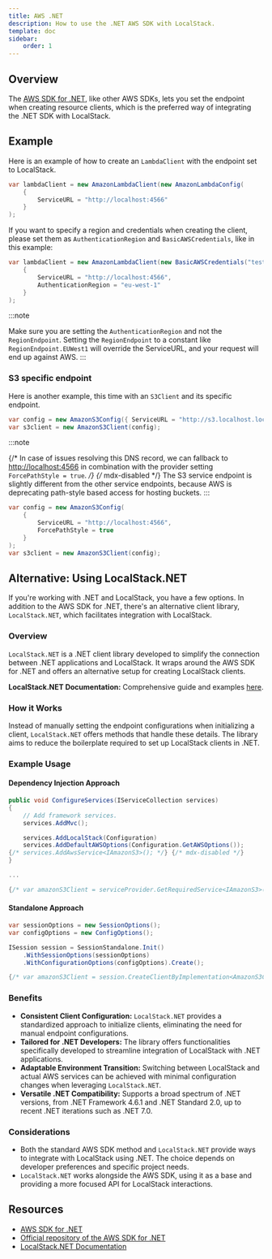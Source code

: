 ```yaml
---
title: AWS .NET
description: How to use the .NET AWS SDK with LocalStack.
template: doc
sidebar:
    order: 1
---
```


## Overview

The [AWS SDK for .NET](https://aws.amazon.com/sdk-for-net/), like other AWS SDKs, lets you set the endpoint when creating resource clients,
which is the preferred way of integrating the .NET SDK with LocalStack.

## Example

Here is an example of how to create an `LambdaClient` with the endpoint set to LocalStack.

```csharp
var lambdaClient = new AmazonLambdaClient(new AmazonLambdaConfig(
    {
        ServiceURL = "http://localhost:4566"
    }
);
```

If you want to specify a region and credentials when creating the client, please set them as `AuthenticationRegion` and `BasicAWSCredentials`, like in this example:

```csharp
var lambdaClient = new AmazonLambdaClient(new BasicAWSCredentials("test", "test"), new AmazonLambdaConfig(
    {
        ServiceURL = "http://localhost:4566",
        AuthenticationRegion = "eu-west-1"
    }
);
```

:::note

Make sure you are setting the `AuthenticationRegion` and not the `RegionEndpoint`.
Setting the `RegionEndpoint` to a constant like `RegionEndpoint.EUWest1` will override the ServiceURL, and your request will end up against AWS.
:::

### S3 specific endpoint

Here is another example, this time with an `S3Client` and its specific endpoint.

```csharp
var config = new AmazonS3Config({ ServiceURL = "http://s3.localhost.localstack.cloud:4566" });
var s3client = new AmazonS3Client(config);
```

:::note

{/* In case of issues resolving this DNS record, we can fallback to <http://localhost:4566> in combination with the provider setting `ForcePathStyle = true`. */} {/* mdx-disabled */}
The S3 service endpoint is slightly different from the other service endpoints, because AWS is deprecating path-style based access for hosting buckets.
:::

```csharp
var config = new AmazonS3Config(
    {
        ServiceURL = "http://localhost:4566",
        ForcePathStyle = true
    }
);
var s3client = new AmazonS3Client(config);
```

## Alternative: Using LocalStack.NET

If you're working with .NET and LocalStack, you have a few options.
In addition to the AWS SDK for .NET, there's an alternative client library, `LocalStack.NET`, which facilitates integration with LocalStack.

### Overview

`LocalStack.NET` is a .NET client library developed to simplify the connection between .NET applications and LocalStack.
It wraps around the AWS SDK for .NET and offers an alternative setup for creating LocalStack clients.

**LocalStack.NET Documentation:** Comprehensive guide and examples [here](https://github.com/localstack-dotnet/localstack-dotnet-client).

### How it Works

Instead of manually setting the endpoint configurations when initializing a client, `LocalStack.NET` offers methods that handle these details.
The library aims to reduce the boilerplate required to set up LocalStack clients in .NET.

### Example Usage

#### Dependency Injection Approach

```csharp
public void ConfigureServices(IServiceCollection services)
{
    // Add framework services.
    services.AddMvc();

    services.AddLocalStack(Configuration)
    services.AddDefaultAWSOptions(Configuration.GetAWSOptions());
{/* services.AddAwsService<IAmazonS3>(); */} {/* mdx-disabled */}
}

...

{/* var amazonS3Client = serviceProvider.GetRequiredService<IAmazonS3>(); */} {/* mdx-disabled */}
```

#### Standalone Approach

```csharp
var sessionOptions = new SessionOptions();
var configOptions = new ConfigOptions();

ISession session = SessionStandalone.Init()
    .WithSessionOptions(sessionOptions)
    .WithConfigurationOptions(configOptions).Create();

{/* var amazonS3Client = session.CreateClientByImplementation<AmazonS3Client>(); */} {/* mdx-disabled */}
```

### Benefits

- **Consistent Client Configuration:** `LocalStack.NET` provides a standardized approach to initialize clients, eliminating the need for manual endpoint configurations.
- **Tailored for .NET Developers:** The library offers functionalities specifically developed to streamline integration of LocalStack with .NET applications.
- **Adaptable Environment Transition:** Switching between LocalStack and actual AWS services can be achieved with minimal configuration changes when leveraging `LocalStack.NET`.
- **Versatile .NET Compatibility:** Supports a broad spectrum of .NET versions, from .NET Framework 4.6.1 and .NET Standard 2.0, up to recent .NET iterations such as .NET 7.0.

### Considerations

- Both the standard AWS SDK method and `LocalStack.NET` provide ways to integrate with LocalStack using .NET.
  The choice depends on developer preferences and specific project needs.
- `LocalStack.NET` works alongside the AWS SDK, using it as a base and providing a more focused API for LocalStack interactions.

## Resources

- [AWS SDK for .NET](https://aws.amazon.com/sdk-for-net/)
- [Official repository of the AWS SDK for .NET](https://github.com/aws/aws-sdk-net)
- [LocalStack.NET Documentation](https://github.com/localstack-dotnet/localstack-dotnet-client)